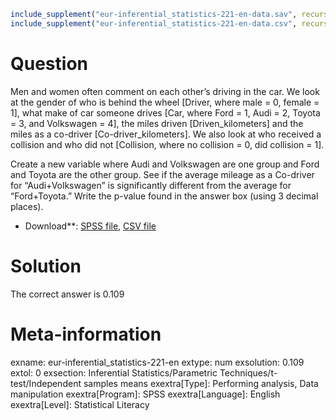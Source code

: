 ```r
include_supplement("eur-inferential_statistics-221-en-data.sav", recursive = TRUE)
include_supplement("eur-inferential_statistics-221-en-data.csv", recursive = TRUE)
```

Question
========
Men and women often comment on each other's driving in the car. We look at the gender of who is behind the wheel [Driver, where male = 0, female = 1], what make of car someone drives [Car, where Ford = 1, Audi = 2, Toyota = 3, and Volkswagen = 4], the miles driven [Driven_kilometers] and the miles as a co-driver [Co-driver_kilometers]. We also look at who received a collision and who did not [Collision, where no collision = 0, did collision = 1].

Create a new variable where Audi and Volkswagen are one group and Ford and Toyota are the other group. See if the average mileage as a Co-driver for "Audi+Volkswagen" is significantly different from the average for "Ford+Toyota." Write the p-value found in the answer box (using 3 decimal places).

* Download**: [SPSS file](eur-inferential_statistics-221-en-data.sav), [CSV file](eur-inferential_statistics-221-en-data.csv)


Solution
========
The correct answer is 0.109

Meta-information
================
exname: eur-inferential_statistics-221-en
extype: num
exsolution: 0.109
extol: 0
exsection: Inferential Statistics/Parametric Techniques/t-test/Independent samples means
exextra[Type]: Performing analysis, Data manipulation
exextra[Program]: SPSS
exextra[Language]: English
exextra[Level]: Statistical Literacy
